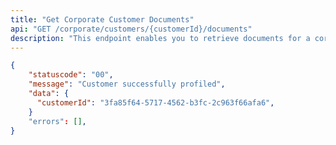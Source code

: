 ```yaml
---
title: "Get Corporate Customer Documents"
api: "GET /corporate/customers/{customerId}/documents"
description: "This endpoint enables you to retrieve documents for a corporate customer"
---
```


<ResponseExample>

```json
{
    "statuscode": "00",
    "message": "Customer successfully profiled",
    "data": {
      "customerId": "3fa85f64-5717-4562-b3fc-2c963f66afa6",
    }
    "errors": [],
}
```

</ResponseExample>
